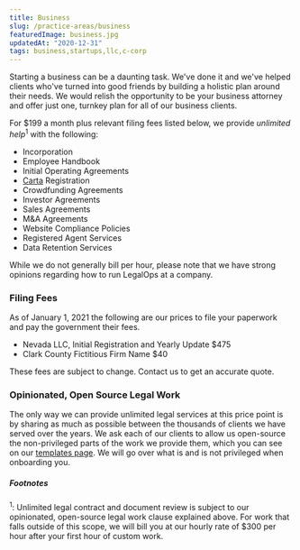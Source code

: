 ```yaml
---
title: Business
slug: /practice-areas/business
featuredImage: business.jpg
updatedAt: "2020-12-31"
tags: business,startups,llc,c-corp
---
```


Starting a business can be a daunting task. We've done it and we've helped
clients who've turned into good friends by building a holistic plan around
their needs. We would relish the opportunity to be your business attorney and
offer just one, turnkey plan for all of our business clients.

For $199 a month plus relevant filing fees listed below, we provide
*unlimited help*<sup>1</sup> with the following:

* Incorporation
* Employee Handbook
* Initial Operating Agreements
* [Carta](https://www.carta.com) Registration
* Crowdfunding Agreements
* Investor Agreements
* Sales Agreements
* M&A Agreements
* Website Compliance Policies
* Registered Agent Services
* Data Retention Services

While we do not generally bill per hour, please note that we have strong
opinions regarding how to run LegalOps at a company.

### Filing Fees

As of January 1, 2021 the following are our prices to file your paperwork and
pay the government their fees.

* Nevada LLC, Initial Registration and Yearly Update $475
* Clark County Fictitious Firm Name $40

These fees are subject to change. Contact us to get an accurate quote.

### Opinionated, Open Source Legal Work

The only way we can provide unlimited legal services at this price point is by
sharing as much as possible between the thousands of clients we have served over
the years. We ask each of our clients to allow us open-source the
non-privileged parts of the work we provide them, which you can see on our
[templates page](/templates). We will go over what is and is not privileged when
onboarding you.

##### Footnotes

<sup>1</sup>: Unlimited legal contract and document review is subject to our
opinionated, open-source legal work clause explained above. For work that
falls outside of this scope, we will bill you at our hourly rate of $300 per
hour after your first hour of custom work.
